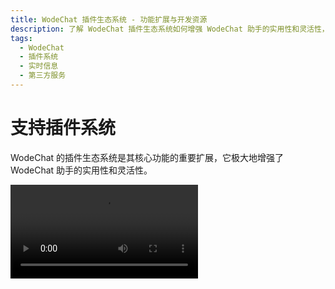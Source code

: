 ```yaml
---
title: WodeChat 插件生态系统 - 功能扩展与开发资源
description: 了解 WodeChat 插件生态系统如何增强 WodeChat 助手的实用性和灵活性，以及提供的开发资源和插件开发指南。
tags:
  - WodeChat
  - 插件系统
  - 实时信息
  - 第三方服务
---
```


# 支持插件系统

WodeChat 的插件生态系统是其核心功能的重要扩展，它极大地增强了 WodeChat 助手的实用性和灵活性。

<Video src="https://github.com/lobehub/lobe-chat/assets/28616219/f29475a3-f346-4196-a435-41a6373ab9e2" />

通过利用插件，WodeChat 的助手们能够实现实时信息的获取和处理，例如搜索网络信息，为用户提供即时且相关的资讯。

此外，这些插件不仅局限于新闻聚合，还可以扩展到其他实用的功能，如快速检索文档、生成图片、获取 Bilibili 、Steam 等各种平台数据，以及与其他各式各样的第三方服务交互。

通过查看 [插件使用](/zh/docs/usage/plugins/basic) 了解更多。质的声音选项 (OpenAI Audio, Microsoft Edge Speech)，以满足不同地域和文化背景用户的需求。用户可以根据个人喜好或者特定场景来选择合适的语音，从而获得个性化的交流体验。
